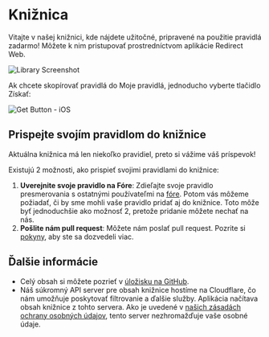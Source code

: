 # Knižnica

Vitajte v našej knižnici, kde nájdete užitočné, pripravené na použitie pravidlá zadarmo! Môžete k nim pristupovať prostredníctvom aplikácie Redirect Web.

![Library Screenshot](/img/library-screenshot.webp)

Ak chcete skopírovať pravidlá do Moje pravidlá, jednoducho vyberte tlačidlo Získať:

![Get Button - iOS](/img/library-get-button-ios.gif)

## Prispejte svojím pravidlom do knižnice

Aktuálna knižnica má len niekoľko pravidiel, preto si vážime váš príspevok!

Existujú 2 možnosti, ako prispieť svojimi pravidlami do knižnice:

1. **Uverejnite svoje pravidlo na Fóre**: Zdieľajte svoje pravidlo presmerovania s ostatnými používateľmi na [fóre](https://github.com/mshibanami/redirect-web/discussions/categories/redirect-rules). Potom vás môžeme požiadať, či by sme mohli vaše pravidlo pridať aj do knižnice. Toto môže byť jednoduchšie ako možnosť 2, pretože pridanie môžete nechať na nás.
2. **Pošlite nám pull request**: Môžete nám poslať pull request. Pozrite si [pokyny](https://github.com/mshibanami/redirect-web/tree/main/library), aby ste sa dozvedeli viac.

## Ďalšie informácie

- Celý obsah si môžete pozrieť v [úložisku na GitHub](https://github.com/mshibanami/redirect-web/tree/main/library).
- Náš súkromný API server pre obsah knižnice hostíme na Cloudflare, čo nám umožňuje poskytovať filtrovanie a ďalšie služby. Aplikácia načítava obsah knižnice z tohto servera. Ako je uvedené v [našich zásadách ochrany osobných údajov](privacy-policy.mdx), tento server nezhromažďuje vaše osobné údaje.
